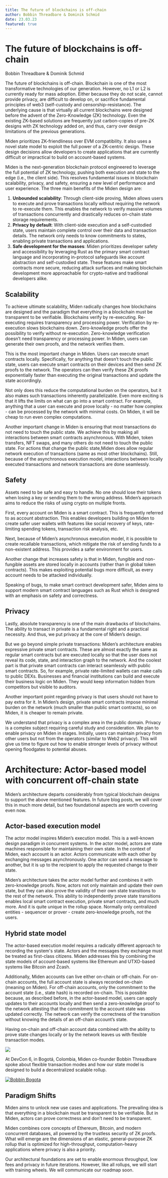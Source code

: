 ```yaml
---
title: The future of blockchains is off-chain
author: Bobbin Threadbare & Dominik Schmid
date: 23.03.23
featured: true
---
```



# The future of blockchains is off-chain

<span className="author">Bobbin Threadbare & Dominik Schmid</span>

The future of blockchains is off-chain. Blockchain is one of the most transformative technologies of our generation. However, no L1 or L2 is currently ready for mass adoption. Either because they do not scale, cannot provide privacy, are difficult to develop on, or sacrifice fundamental principles of web3 (self-custody and censorship-resistance). The underlying cause is that virtually all current blockchains were designed before the advent of the Zero-Knowledge (ZK) technology. Even the existing ZK-based solutions are frequently just carbon-copies of pre-ZK designs with ZK technology added on, and thus, carry over design limitations of the previous generations.

Miden prioritizes ZK-friendliness over EVM compatibility. It also uses a novel state model to exploit the full power of a ZK-centric design. These design decisions allow developers to create applications that are currently difficult or impractical to build on account-based systems.

Miden is the next-generation blockchain protocol engineered to leverage the full potential of ZK technology, pushing both execution and state to the edge (i.e., the client side). This resolves fundamental issues in blockchain scalability, privacy, and safety, ensuring a new level of performance and user experience. The three main benefits of the Miden design are:

1. **Unbounded scalability**: Through client-side proving, Miden allows users to execute and prove transactions locally without requiring the network to re-execute them. This enables the network to verify massive volumes of transactions concurrently and drastically reduces on-chain state storage requirements.
2. **Privacy by default**: With client-side execution and a self-custodied state, users maintain complete control over their data and transaction details. The network only needs to know commitments to states, enabling private transactions and applications.
3. **Safe development for the masses**: Miden prioritizes developer safety and accessibility by leveraging Rust as the primary smart contract language and incorporating in-protocol safeguards like account abstraction and self-custodied state. These features make smart contracts more secure, reducing attack surfaces and making blockchain development more approachable for crypto-native and traditional developers alike.

## Scalability

To achieve ultimate scalability, Miden radically changes how blockchains are designed and the paradigm that everything in a blockchain must be transparent to be verifiable.
Blockchains verify by re-executing. Re-executing requires transparency and processing power. Verification by re-execution slows blockchains down. Zero-knowledge proofs offer the possibility to verify without re-execution. Zero-knowledge verification doesn’t need transparency or processing power. In Miden, users can generate their own proofs, and the network verifies them.

This is the most important change in Miden. Users can execute smart contracts locally. Specifically, for anything that doesn’t touch the public state, users can execute smart contracts on their devices and then send ZK proofs to the network. The operators can then verify these ZK proofs exponentially faster than executing the original transactions and update the state accordingly.

Not only does this reduce the computational burden on the operators, but it also makes such transactions inherently parallelizable. Even more exciting is that it lifts the limits on what can go into a smart contract. For example, anything that a user can execute and prove locally - no matter how complex - can be processed by the network with minimal costs. On Miden, it will be cheap to run even complex computations.

Another important change in Miden is ensuring that most transactions do not need to touch the public state. We achieve this by making all interactions between smart contracts asynchronous. With Miden, token transfers, NFT swaps, and many others do not need to touch the public state. For actions that change the public state,Miden does allow regular network execution of transactions (same as most other blockchains). Still, because of the asynchronous execution model, interactions between locally executed transactions and network transactions are done seamlessly.

## Safety

Assets need to be safe and easy to handle. No one should lose their tokens when losing a key or sending them to the wrong address. Miden’s approach aims to reduce the risks of using crypto on multiple fronts.

First, every account on Miden is a smart contract. This is frequently referred to as account abstraction. This enables developers building on Miden to create safer user wallets with features like social recovery of keys, rate-limiting spending tokens, transaction risk analysis, etc.

Next, because of Miden’s asynchronous execution model, it is possible to create recallable transactions, which mitigate the risk of sending funds to a non-existent address. This provides a safer environment for users.

Another change that increases safety is that in Miden, fungible and non-fungible assets are stored locally in accounts (rather than in global token contracts). This makes exploiting potential bugs more difficult, as every account needs to be attacked individually.

Speaking of bugs, to make smart contract development safer, Miden aims to support modern smart contract languages such as Rust which is designed with an emphasis on safety and correctness.

## Privacy

Lastly, absolute transparency is one of the main drawbacks of blockchains. The ability to transact in private is a fundamental right and a practical necessity. And thus, we put privacy at the core of Miden’s design.

But we go beyond simple private transactions: Miden’s architecture enables expressive private smart contracts. These are almost exactly the same as regular smart contracts but are executed locally so that the user does not reveal its code, state, and interaction graph to the network. And the coolest part is that private smart contracts can interact seamlessly with public smart contracts. So, for example, private rate-limited wallets can make calls to public DEXs. Businesses and financial institutions can build and execute their business logic on Miden. They would keep information hidden from competitors but visible to auditors.

Another important point regarding privacy is that users should not have to pay extra for it. In Miden’s design, private smart contracts impose minimal burden on the network (much smaller than public smart contracts), so on Miden, it is cheaper to remain private.

We understand that privacy is a complex area in the public domain. Privacy is a complex subject requiring careful study and consideration. We plan to enable privacy on Miden in stages. Initially, users can maintain privacy from other users but not from the operators (similar to Web2 privacy). This will give us time to figure out how to enable stronger levels of privacy without opening floodgates to potential abuses.

# Architecture: Actor-based model with concurrent off-chain state

Miden’s architecture departs considerably from typical blockchain designs to support the above mentioned features. In future blog posts, we will cover this in much more detail, but two foundational aspects are worth covering even now.

## Actor-based execution model

The actor model inspires Miden’s execution model. This is a well-known design paradigm in concurrent systems. In the actor model, actors are state machines responsible for maintaining their own state. In the context of Miden, each account is an actor. Actors communicate with each other by exchanging messages asynchronously. One actor can send a message to another, but it is up to the recipient to apply the requested change to their state.

Miden’s architecture takes the actor model further and combines it with zero-knowledge proofs. Now, actors not only maintain and update their own state, but they can also prove the validity of their own state transitions to the rest of the network. This ability to independently prove state transitions enables local smart contract execution, private smart contracts, and much more. And it is quite unique in the rollup space. Normally only centralized entities - sequencer or prover - create zero-knowledge proofs, not the users.

## Hybrid state model

The actor-based execution model requires a radically different approach to recording the system's state. Actors and the messages they exchange must be treated as first-class citizens. Miden addresses this by combining the state models of account-based systems like Ethereum and UTXO-based systems like Bitcoin and Zcash.

Additionally, Miden accounts can live either on-chain or off-chain. For on-chain accounts, the full account state is always recorded on-chain (meaning on Miden). For off-chain accounts, only the commitment to the account state (i.e., state hash) is recorded on-chain. This is possible because, as described before, in the actor-based model, users can apply updates to their accounts locally and then send a zero-knowledge proof to the network attesting that the commitment to the account state was updated correctly. The network can verify the correctness of the transition without knowing the details of an off-chain account’s state.

Having on-chain and off-chain account data combined with the ability to prove state changes locally or by the network leaves us with flexible transaction modes.

![](/images/FOBC1-Newest.png)

At DevCon 6, in Bogotá, Colombia, Miden co-founder Bobbin Threadbare spoke about flexible transaction modes and how our state model is designed to build a decentralized scalable rollup.

[![Bobbin Bogota](https://img.youtube.com/vi/TEPY19-hie4/0.jpg)](https://www.youtube.com/watch?v=TEPY19-hie4)

## Paradigm Shifts

Miden aims to unlock new use cases and applications. The prevailing idea is that everything in a blockchain must be transparent to be verifiable. But in Miden, actors can prove correctness and don’t need to be transparent.

Miden combines core concepts of Ethereum, Bitcoin, and modern concurrent databases, all powered by the trustless security of ZK proofs. What will emerge are the dimensions of an elastic, general-purpose ZK rollup that is optimized for high-throughput, computation-heavy applications where privacy is also a priority.

Our architectural foundations are set to enable enormous throughput, low fees and privacy in future iterations. However, like all rollups, we will start with training wheels. We will communicate our roadmap soon.
